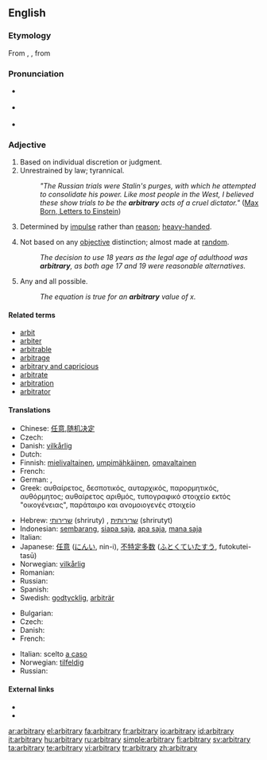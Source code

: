 {{was wotd|2006|December|4}}
==English==
{{wikipedia}}

===Etymology===
From {{etyl|enm|en}} {{term|arbitrarie}}, {{etyl|la}} {{term|arbitrarius||lang=la|arbitrary, uncertain}}, from {{term|arbiter||lang=la|witness, on-looker, listener, judge, overseer}}

===Pronunciation===
* {{a|RP}} {{IPA|/ˈɑːbɪtrəri/}}
* {{a|US}} {{IPA|/ˈɑːrbɪtrɛri/}}
* {{audio|en-us-arbitrary.ogg|Audio (US)}}

===Adjective===
{{en-adj}}

# Based on individual discretion or judgment.
# Unrestrained by law; tyrannical.
#: ''"The Russian trials were Stalin's purges, with which he attempted to consolidate his power. Like most people in the West, I believed these show trials to be the '''arbitrary''' acts of a cruel dictator."'' ([http://en.wikiquote.org/wiki/Einstein Max Born, Letters to Einstein])
# Determined by [[impulse]] rather than [[reason]]; [[heavy-handed]].
# {{context|usually|of a decision}} Not based on any [[objective]] distinction; almost made at [[random]].
#: ''The decision to use 18 years as the legal age of adulthood was '''arbitrary''', as both age 17 and 19 were reasonable alternatives.''
# {{math}} Any and all possible.
#: ''The equation is true for an '''arbitrary''' value of x.''

====Related terms====
* [[arbit]]
* [[arbiter]]
* [[arbitrable]]
* [[arbitrage]]
* [[arbitrary and capricious]]
* [[arbitrate]]
* [[arbitration]]
* [[arbitrator]]

====Translations====
{{trans-top|determined by impulse}}
* Chinese: [[任意]],[[随机决定]]
* Czech: {{t|cs|náladový|m}}
* Danish: [[vilkårlig]]
* Dutch: {{t-|nl|willekeurig}}
* Finnish: [[mielivaltainen]], [[umpimähkäinen]], [[omavaltainen]]
* French: {{t+|fr|arbitraire}}
* German: {{t+|de|willkürlich}}, {{t+|de|arbiträr}}
* Greek: {{qualifier|adjective}} αυθαίρετος, δεσποτικός, αυταρχικός, παρορμητικός, αυθόρμητος; {{qualifier|noun}} αυθαίρετος αριθμός, τυπογραφικό στοιχείο εκτός "οικογένειας", παράταιρο και ανομοιογενές στοιχείο
{{trans-mid}}
* Hebrew: [[שרירותי]] (shriruty) {{m}}, [[שרירותית]] (shrirutyt) {{f}}
* Indonesian: [[sembarang]], [[siapa saja]], [[apa saja]], [[mana saja]]
* Italian: {{t-|it|arbitrario}}
* Japanese: [[任意]] ([[にんい]], nin-i), [[不特定多数]] ([[ふとくていたすう]], futokutei-tasū)
* Norwegian: [[vilkårlig]]
* Romanian: {{t-|ro|arbitrar}}
* Russian: {{t+|ru|произвольный|tr=proizvól'nyj|sc=Cyrl}}
* Spanish: {{t-|es|arbitrario}}
* Swedish: [[godtycklig]], [[arbiträr]]
{{trans-bottom}}

{{trans-top|chosen at random}}
* Bulgarian: {{t+|bg|произволен|sc=Cyrl}}
* Czech: {{t-|cs|libovolný|m}}
* Danish: {{t+|da|arbitrær}}
* French: {{t+|fr|arbitraire}}
{{trans-mid}}
* Italian: scelto [[a caso]]
* Norwegian: [[tilfeldig]]
* Russian: {{t+|ru|произвольный|tr=proizvól'nyj|sc=Cyrl}}
{{trans-bottom}}

====External links====
* {{R:Webster 1913}}
* {{R:Century 1911}}

[[ar:arbitrary]]
[[el:arbitrary]]
[[fa:arbitrary]]
[[fr:arbitrary]]
[[io:arbitrary]]
[[id:arbitrary]]
[[it:arbitrary]]
[[hu:arbitrary]]
[[ru:arbitrary]]
[[simple:arbitrary]]
[[fi:arbitrary]]
[[sv:arbitrary]]
[[ta:arbitrary]]
[[te:arbitrary]]
[[vi:arbitrary]]
[[tr:arbitrary]]
[[zh:arbitrary]]